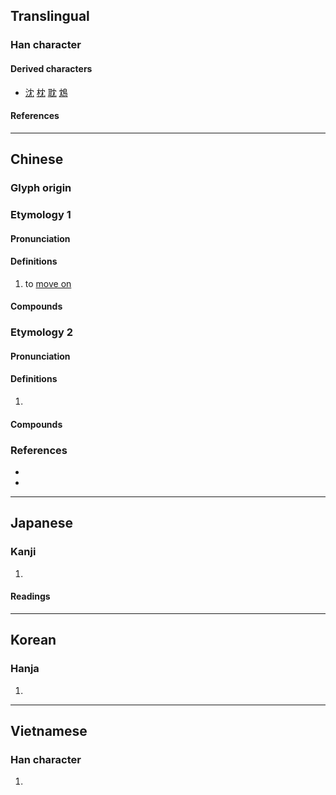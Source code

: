 {{also|穴|六}}
{{character info/new}}
==Translingual==

===Han character===
{{Han char|rn=14|rad=冖|as=02|sn=4|four=40212|canj=LBU|ids=⿸⿻冖丿乚}}

====Derived characters====
* [[沈]] [[枕]] [[耽]] [[鴆]]

====References====
{{Han ref|kx=0130.140|dkj=01567|dj=0292.140|hdz=10302.170|uh=5198}}

----

==Chinese==
{{zh-forms}}

===Glyph origin===
{{Han etym}}

===Etymology 1===

====Pronunciation====
{{zh-pron
|m=yín
|c=jam4
|mn=îm
|mc=2
|oc=2
|cat=v
}}

====Definitions====
{{zh-hanzi}}

# to [[move on]]

====Compounds====
{{zh-der|冘冘}}

===Etymology 2===

====Pronunciation====
{{zh-pron
|m=yóu
|c=jau4
|mn=iû
|mc=1
|oc=1
|cat=
}}

====Definitions====
{{zh-hanzi}}

# {{zh-only|冘豫}}

====Compounds====
{{zh-der|冘豫}}

===References===
* {{R:twedu|B00205}}
* {{R:yue:mfccd}}

----

==Japanese==

===Kanji===
{{ja-kanji|grade=|rs=冖02}}

# {{defn|lang=ja|sort=冖02}}

====Readings====
{{ja-readings
|on=いん, いう, ゆ
|kun=おこたる, ためらふ, うたがふ
}}

----

==Korean==

===Hanja===
{{ko-hanja|유}}

# {{defn|lang=ko|sort=冖02}}

----

==Vietnamese==

===Han character===
{{vi-readings|rs=冖02|reading=[[đem]], [[dâm]], [[nhũng]]}}

# {{defn|lang=vi|sort=冖02}}

{{cln|vi|Han tu}}